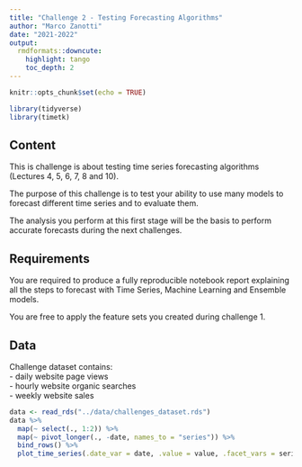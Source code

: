 ```yaml
---
title: "Challenge 2 - Testing Forecasting Algorithms"
author: "Marco Zanotti"
date: "2021-2022"
output: 
  rmdformats::downcute:
    highlight: tango
    toc_depth: 2
---
```


```r
knitr::opts_chunk$set(echo = TRUE)

library(tidyverse)
library(timetk)
```

## Content

This is challenge is about testing time series forecasting algorithms 
(Lectures 4, 5, 6, 7, 8 and 10).  

The purpose of this challenge is to test your ability to use many models
to forecast different time series and to evaluate them.  

The analysis you perform at this first stage will be the basis to perform accurate
forecasts during the next challenges.  



## Requirements

You are required to produce a fully reproducible notebook report explaining 
all the steps to forecast with Time Series, Machine Learning and Ensemble models.  

You are free to apply the feature sets you created during challenge 1.  



## Data

Challenge dataset contains:  
- daily website page views   
- hourly website organic searches  
- weekly website sales  

```r
data <- read_rds("../data/challenges_dataset.rds")
data %>% 
  map(~ select(., 1:2)) %>% 
  map(~ pivot_longer(., -date, names_to = "series")) %>% 
  bind_rows() %>% 
  plot_time_series(.date_var = date, .value = value, .facet_vars = series, .facet_scales = "free")
```

